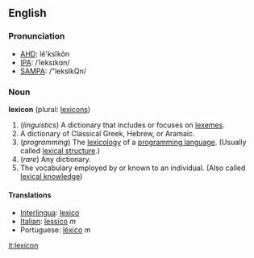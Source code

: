 ==English==
===Pronunciation===
*[[w:AHD|AHD]]: lĕ'ksĭkŏn
*[[w:IPA|IPA]]: /ˈleksɪkɑn/
*[[w:SAMPA|SAMPA]]: /"leksIkQn/

===Noun===
'''lexicon''' (plural: [[lexicons]])

# (''linguistics'') A dictionary that includes or focuses on [[lexeme]]s.
# A dictionary of Classical Greek, Hebrew, or Aramaic.
# (''programming'') The [[lexicology]] of a [[programming language]]. (Usually called [[lexical structure]].)
# (''rare'') Any dictionary.
# The vocabulary employed by or known to an individual. (Also called [[lexical knowledge]])

====Translations====
*[[Interlingua]]: [[lexico]]
*[[Italian]]: [[lessico]] ''m''
*Portuguese: [[léxico]] ''m''

[[it:lexicon]]